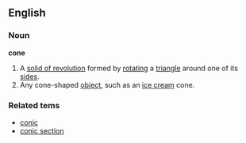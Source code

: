 ==English==
===Noun===
'''cone'''
{{wikipedia}}
# A [[solid of revolution]] formed by [[rotate|rotating]] a [[triangle]] around one of its [[side]]s.
# Any cone-shaped [[object]], such as an [[ice cream]] cone.
===Related tems===
* [[conic]]
* [[conic section]]